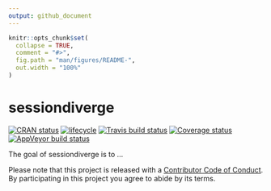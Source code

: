 ```yaml
---
output: github_document
---
```


<!-- README.md is generated from README.Rmd. Please edit that file -->

```r
knitr::opts_chunk$set(
  collapse = TRUE,
  comment = "#>",
  fig.path = "man/figures/README-",
  out.width = "100%"
)
```
# sessiondiverge

[![CRAN status](https://www.r-pkg.org/badges/version/sessiondiverge)](https://cran.r-project.org/package=sessiondiverge) [![lifecycle](https://img.shields.io/badge/lifecycle-experimental-orange.svg)](https://www.tidyverse.org/lifecycle/#experimental) [![Travis build status](https://travis-ci.org/uribo/sessiondiverge.svg?branch=master)](https://travis-ci.org/uribo/sessiondiverge) [![Coverage status](https://codecov.io/gh/uribo/sessiondiverge/branch/master/graph/badge.svg)](https://codecov.io/github/uribo/sessiondiverge?branch=master) [![AppVeyor build status](https://ci.appveyor.com/api/projects/status/github/uribo/sessiondiverge?branch=master&svg=true)](https://ci.appveyor.com/project/uribo/sessiondiverge)

The goal of sessiondiverge is to ...

Please note that this project is released with a [Contributor Code of Conduct](CODE_OF_CONDUCT.md).
By participating in this project you agree to abide by its terms.
